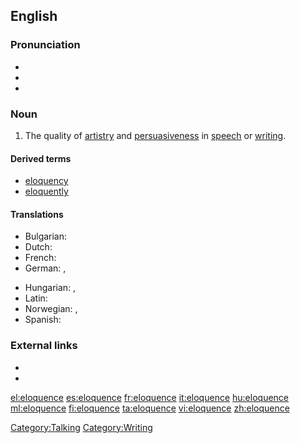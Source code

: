 ==English==

===Pronunciation===
* {{IPA|/'ɛləkwəns/}}
* {{audio|En-us-eloquence.ogg|Audio (US)}}
* {{hyphenation|el|o|quence}}

===Noun===
{{en-noun|-}}

# The quality of [[artistry]] and [[persuasiveness]] in [[speech]] or [[writing]].

====Derived terms====
*[[eloquency]]
*[[eloquently]]

====Translations====
{{trans-top|the quality of artistry and persuasiveness in speech or writing}}
* Bulgarian: {{t+|bg|красноречие|n|sc=Cyrl}}
* Dutch: {{t+|nl|welbespraaktheid|f}}
* French: {{t+|fr|éloquence|f}}
* German: {{t-|de|Redegewandtheit|f}}, {{t+|de|Eloquenz|f}}
{{trans-mid}}
* Hungarian: {{t+|hu|ékesszólás}}, {{t|hu|beszédkészség}}
* Latin: {{t-|la|facundia|f|alt=fācundia}}
* Norwegian: {{t-|no|veltalenhet|m}}, {{t-|no|språkferdighet|m}}
* Spanish: {{t+|es|elocuencia|f}}
{{trans-bottom}}

===External links===
*{{pedialite}}
*{{quotelite}}

[[Category:Talking]]
[[Category:Writing]]

[[el:eloquence]]
[[es:eloquence]]
[[fr:eloquence]]
[[it:eloquence]]
[[hu:eloquence]]
[[ml:eloquence]]
[[fi:eloquence]]
[[ta:eloquence]]
[[vi:eloquence]]
[[zh:eloquence]]